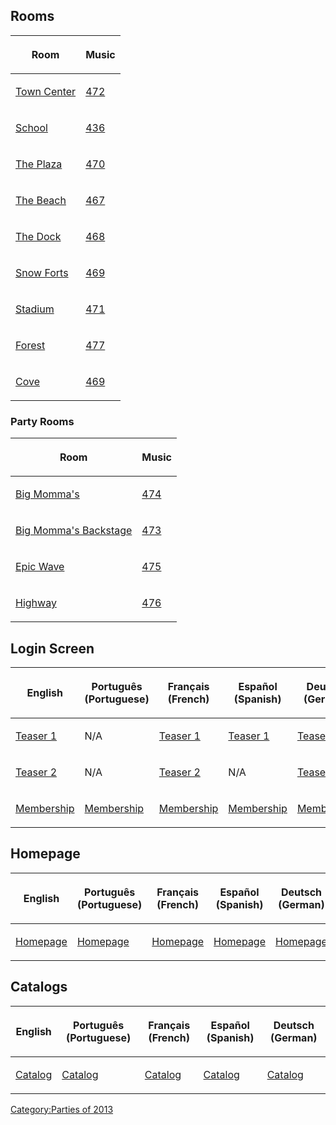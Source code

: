 

==Rooms==
<center>
{|class="wikitable" border="1"
!Room!!Music
|-
|[[Media:RoomsTown-TeenBeachMovieSummerJam.swf|Town Center]]||[[Media:Music472.swf|472]]
|-
|[[Media:RoomsSchool-TeenBeachMovieSummerJam.swf|School]]||[[Media:Music436.swf|436]]
|-
|[[Media:RoomsPlaza-TeenBeachMovieSummerJam.swf|The Plaza]]||[[Media:Music470.swf|470]]
|-
|[[Media:RoomsBeach-TeenBeachMovieSummerJam.swf|The Beach]]||[[Media:Music467.swf|467]]
|-
|[[Media:RoomsDock-TeenBeachMovieSummerJam.swf|The Dock]]||[[Media:Music468.swf|468]]
|-
|[[Media:RoomsForts-TeenBeachMovieSummerJam.swf|Snow Forts]]||[[Media:Music469.swf|469]]
|-
|[[Media:RoomsRink-TeenBeachMovieSummerJam.swf|Stadium]]||[[Media:Music471.swf|471]]
|-
|[[Media:RoomsForest-TeenBeachMovieSummerJam.swf|Forest]]||[[Media:Music477.swf|477]]
|-
|[[Media:RoomsCove-TeenBeachMovieSummerJam.swf|Cove]]||[[Media:Music469.swf|469]]
|}
</center>
===Party Rooms===
<center>
{|class="wikitable" border="1"
!Room!!Music
|-
|[[Media:RoomsParty1-TeenBeachMovieSummerJam.swf|Big Momma's]]||[[Media:Music474.swf|474]]
|-
|[[Media:RoomsParty2-TeenBeachMovieSummerJam.swf|Big Momma's Backstage]]||[[Media:Music473.swf|473]]
|-
|[[Media:RoomsParty3-TeenBeachMovieSummerJam.swf|Epic Wave]]||[[Media:Music475.swf|475]]
|-
|[[Media:RoomsParty4-TeenBeachMovieSummerJam.swf|Highway]]||[[Media:Music476.swf|476]]
|}
</center>

==Login Screen==
<center>
{|class="wikitable" border="1"
!English
!Português (Portuguese)
!Français (French)
!Español (Spanish)
!Deutsch (German)
|-
|[[Media:LoginScreen-ENTeenBeachTeaser1.swf|Teaser 1]]||N/A||[[Media:LoginScreen-FRTeenBeachTeaser1.swf|Teaser 1]]||[[Media:LoginScreen-ESTeenBeachTeaser1.swf|Teaser 1]]||[[Media:LoginScreen-DETeenBeachTeaser1.swf|Teaser 1]]
|-
|[[Media:TeenBeach-ENLoginScreen1.swf|Teaser 2]]||N/A||[[Media:TeenBeach-FRLoginScreen1.swf|Teaser 2]]||N/A||[[Media:TeenBeach-DELoginScreen1.swf|Teaser 2]]
|-
|[[Media:LoginScreen-ENTeen-beach-member.swf|Membership]]||[[Media:LoginScreen-PTTeen-beach-member.swf|Membership]]||[[Media:LoginScreen-FRTeen-beach-member.swf|Membership]]||[[Media:LoginScreen-ESTeen-beach-member.swf|Membership]]||[[Media:LoginScreen-DETeen-beach-member.swf|Membership]]
|}
</center>

==Homepage==
<center>
{|class="wikitable" border="1"
!English
!Português (Portuguese)
!Français (French)
!Español (Spanish)
!Deutsch (German)
|-
|[[Media:SitesDefaultFiles0814-Teen-Beach-General-Billboard-1376531177.swf|Homepage]]||[[Media:SitesDefaultFiles0814-Teen-Beach-General-Billboard (2)-1376531177.swf|Homepage]]||[[Media:SitesDefaultFiles0814-Teen-Beach-General-Billboard (1)-1376531177.swf|Homepage]]||[[Media:SitesDefaultFiles0814-Teen-Beach-General-Billboard (3)-1376531177.swf|Homepage]]||[[Media:SitesDefaultFiles0814-Teen-Beach-General-Billboard (4)-1376531177.swf|Homepage]]
|}
</center>

==Catalogs==
<center>
{|class="wikitable" border="1"
!English
!Português (Portuguese)
!Français (French)
!Español (Spanish)
!Deutsch (German)
|-
|[[Media:ENCataloguesParty-TBMSummerJam.swf|Catalog]]||[[Media:PTCataloguesParty-TBMSummerJam.swf|Catalog]]||[[Media:FRCataloguesParty-TBMSummerJam.swf|Catalog]]||[[Media:ESCataloguesParty-TBMSummerJam.swf|Catalog]]||[[Media:DECataloguesParty-TBMSummerJam.swf|Catalog]]
|}
</center>
{{Parties}}

[[Category:Parties of 2013]]